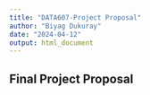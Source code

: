 ```yaml
---
title: "DATA607-Project Proposal"
author: "Biyag Dukuray"
date: "2024-04-12"
output: html_document
---
```


## Final Project Proposal
